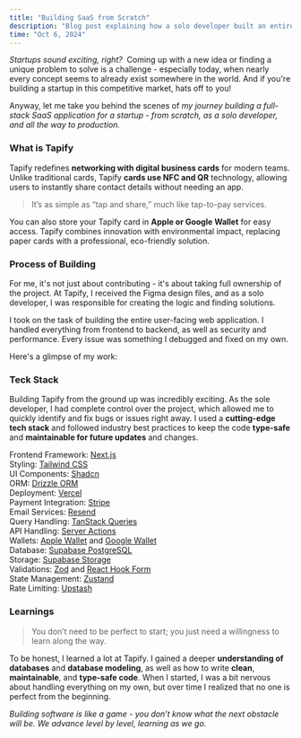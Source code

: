 ```yaml
---
title: "Building SaaS from Scratch"
description: "Blog post explaining how a solo developer built an entire SaaS application from scratch, which is now live in production and used by thousands of monthly active users."
time: "Oct 6, 2024"
---
```


_Startups sound exciting, right?_&nbsp; Coming up with a new idea or finding a unique problem to solve is a challenge - especially today, when nearly every concept seems to already exist somewhere in the world. And if you're building a startup in this competitive market, hats off to you!

Anyway, let me take you behind the scenes of _my journey building a full-stack SaaS application for a startup - from scratch, as a solo developer, and all the way to production._&nbsp;

### What is Tapify

Tapify redefines **networking with digital business cards** for modern teams. Unlike traditional cards, Tapify **cards use NFC and QR** technology, allowing users to instantly share contact details without needing an app.

> It’s as simple as “tap and share,” much like tap-to-pay services.

You can also store your Tapify card in **Apple or Google Wallet** for easy access. Tapify combines innovation with environmental impact, replacing paper cards with a professional, eco-friendly solution.

### Process of Building

For me, it's not just about contributing - it's about taking full ownership of the project. At Tapify, I received the Figma design files, and as a solo developer, I was responsible for creating the logic and finding solutions.

I took on the task of building the entire user-facing web application. I handled everything from frontend to backend, as well as security and performance. Every issue was something I debugged and fixed on my own.

Here's a glimpse of my work:

### Teck Stack

Building Tapify from the ground up was incredibly exciting. As the sole developer, I had complete control over the project, which allowed me to quickly identify and fix bugs or issues right away. I used a **cutting-edge tech stack** and followed industry best practices to keep the code **type-safe** and **maintainable for future updates** and changes.

Frontend Framework: [Next.js](https://nextjs.org) <br/>
Styling: [Tailwind CSS](https://tailwindcss.com)<br/>
UI Components: [Shadcn](https://ui.shadcn.com)<br/>
ORM: [Drizzle ORM](https://orm.drizzle.team)<br/>
Deployment: [Vercel](https://vercel.com)<br/>
Payment Integration: [Stripe](https://stripe.com)<br/>
Email Services: [Resend](https://resend.com)<br/>
Query Handling: [TanStack Queries](https://tanstack.com/query)<br/>
API Handling: [Server Actions](https://beta.reactjs.org/apis/server-actions)<br/>
Wallets: [Apple Wallet](https://developer.apple.com/apple-wallet/) and [Google Wallet](https://developers.google.com/pay/)<br/>
Database: [Supabase PostgreSQL](https://supabase.com)<br/>
Storage: [Supabase Storage](https://supabase.com/docs/guides/storage)<br/>
Validations: [Zod](https://github.com/colinhacks/zod) and [React Hook Form](https://react-hook-form.com)<br/>
State Management: [Zustand](https://github.com/pmndrs/zustand)<br/>
Rate Limiting: [Upstash](https://upstash.com)<br/>

### Learnings

> You don’t need to be perfect to start; you just need a willingness to learn along the way.

To be honest, I learned a lot at Tapify. I gained a deeper **understanding of databases** and **database modeling**, as well as how to write **clean**, **maintainable**, and **type-safe code**. When I started, I was a bit nervous about handling everything on my own, but over time I realized that no one is perfect from the beginning.

_Building software is like a game - you don’t know what the next obstacle will be. We advance level by level, learning as we go._
